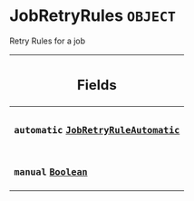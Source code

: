 <!--
  _____   ____    _   _  ____ _______   ______ _____ _____ _______
  |  __  / __   |  | |/ __ __   __| |  ____|  __ _   _|__   __|
  | |  | | |  | | |  | | |  | | | |    | |__  | |  | || |    | |
  | |  | | |  | | | . ` | |  | | | |    |  __| | |  | || |    | |
  | |__| | |__| | | |  | |__| | | |    | |____| |__| || |_   | |
  |_____/ ____/  |_| _|____/  |_|    |______|_____/_____|  |_|
  This file is auto-generated by script/generate_graphql_api_content.sh,
  please build the schema.json by running `rails api:graph:export`
  with https://github.com/buildkite/buildkite/,
  replace the content in data/graphql_data_schema.json
  and run the generation script `./scripts/generate-graphql-api-content.sh`.
-->
<!-- vale off -->
<h1 class="has-pills" data-algolia-exclude>
  JobRetryRules
  <span class="pill pill--object pill--normal-case pill--large"><code>OBJECT</code></span>
</h1>
<!-- vale on -->

<p>Retry Rules for a job</p>

<table class="responsive-table responsive-table--single-column-rows">
  <thead>
    <th>
      <h2 data-algolia-exclude>Fields</h2>
    </th>
  </thead>
  <tbody>
    <tr>
      <td>
        <h3 class="is-small has-pills">
          <code>automatic</code>
          <a
            href="/docs/apis/graphql/schemas/object/jobretryruleautomatic"
            class="pill pill--object pill--normal-case pill--medium"
            title="Go to OBJECT JobRetryRuleAutomatic"
          >
            <code>JobRetryRuleAutomatic</code>
          </a>
        </h3>
      </td>
    </tr>
    <tr>
      <td>
        <h3 class="is-small has-pills">
          <code>manual</code>
          <a
            href="/docs/apis/graphql/schemas/scalar/boolean"
            class="pill pill--scalar pill--normal-case pill--medium"
            title="Go to SCALAR Boolean"
          >
            <code>Boolean</code>
          </a>
        </h3>
      </td>
    </tr>
  </tbody>
</table>
